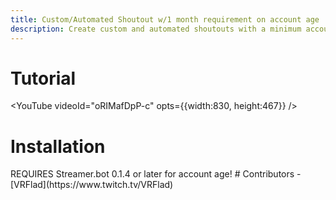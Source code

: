 ```yaml
---
title: Custom/Automated Shoutout w/1 month requirement on account age
description: Create custom and automated shoutouts with a minimum account age requirement in Streamer.bot.
---
```


# Tutorial
<YouTube videoId="oRIMafDpP-c" opts={{width:830, height:467}} />

# Installation
<Callout type="error" emoji="️🚫">
REQUIRES Streamer.bot 0.1.4 or later for account age!
</Callout>
# Contributors
- [VRFlad](https://www.twitch.tv/VRFlad)